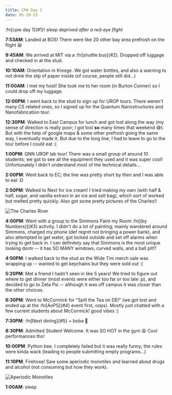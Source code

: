 ```yaml
---
title: CPW Day 1
date: 05-28-23
---
```


:fn[cpw day 1]{#1}! _sleep deprived after a red-eye flight_

[^1]: oops this is more than a month late...

**7:53AM**: Landed at BOS! There were like 20 other bay area prefrosh on the
flight 😆

**9:45AM**: We arrived at MIT via a :fn[shuttle bus]{#2}. Dropped off luggage
and checked in at the stud.

[^2]:
    The bus went in a loop around campus before dropping us off? And it went
    into a lane that specifically said no buses...

**10:10AM**: Orientation in Kresge. We got water bottles, and also a warning to
not drink the slip of paper inside (of course, people still did...)

**11:00AM**: I met my host! She took me to her room (in Burton Conner) so I
could drop off my luggage.

**12:00PM**: I went back to the stud to sign up for UROP tours. There weren't
many CS related ones, so I signed up for the Quantum Nanostructures and
Nanofabrication tour.

**12:30PM**: Walked to East Campus for lunch and got lost along the way (my
sense of direction is really poor; I got lost **so** many times that weekend
😅). But with the help of google maps & some other prefrosh going the same way,
I eventually made it. But due to the long line, I had to leave to go to the tour
before I could eat :(

**1:00PM**: QNN UROP lab tour! There was a small group of around 10 students; we
got to see all the equipment they used and it was super cool! Unfortunately I
didn't understand most of the technical details...

**2:00PM**: Went back to EC; the line was pretty short by then and I was able to
eat \:D

**2:50PM**: Walked to Next for ice cream! I tried making my own (with half &
half, sugar, and vanilla extract in an ice and salt bag), which sort of worked
but melted pretty quickly. Also got some pretty pictures of the Charles!!

![The Charles River](./charles.jpg)

**4:00PM**: Went with a group to the Simmons Paint my Room :fn[(by Numbers)]{#3}
activity. I didn't do a lot of painting; mainly wandered around Simmons, charged
my phone (def regret not bringing a power bank), and also attempted to get
water, got locked outside and set off alarms when trying to get back in. I can
definitely say that Simmons is the most unique looking dorm -- it has SO MANY
windows, curved walls, and a ball pit!?

[^3]: there were no numbers

**4:50PM**: I walked back to the stud as the Wide Tim merch sale was wrapping up
-- wanted to get keychains but they were sold out :(

**5:20PM**: Met a friend I hadn't seen in like 5 years! We tried to figure out
where to get dinner (most events were either too far or too late \:p), and
decided to go to Zeta Psi -- although it was off campus it was closer than the
other choices.

**6:30PM**: Went to McCormick for "Spill the Tea on DEI" (we got lost and ended
up at the :fn[AoPS]{#4} event first, oops). Mostly just chatted with a few
current students about McCormick! good vibes :)

[^4]: Art origami Puzzles and Slices

**7:30PM**: :fn[Next dining]{#5} + boba 🧋

[^5]: I didn't actually eat anything though

**8:30PM**: Admitted Student Welcome. It was SO HOT in the gym 😩 Cool
performances tho!

**10:00PM**: Python bee. I completely failed but it was really funny; the rules
were kinda wack (leading to people submitting empty programs...)

**11:10PM**: Firehose! Saw some aperiodic monotiles and learned about drugs and
alcohol (not consuming but how they work).

![Aperiodic Monotiles](./monotiles.jpg)

**1:00AM**: sleep
